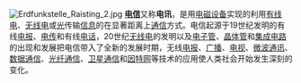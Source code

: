 [[File:Erdfunkstelle_Raisting_2.jpg|left]]
<!-- This image (Telecom-icon.svg) is the work of an U.S. Fish and Wildlife Service employee, taken or made during the course of an employee's official duties. As a work of the U.S. federal government, the image is in the public domain. For more information, see the Fish and Wildlife Service copyright policy. -->
'''[[电信|电信]]'''又称'''电讯'''，是用[[电磁学|电磁设备]]实现的利用[[有线电|有线电]]、[[无线电|无线电]]或[[光|光]]传输[[信息|信息]]的在显著距离上[[通信|通信]]方式。电信起源于19世纪发明的有线[[电报|电报]]、[[电传打字机|电传]]和有线[[电话|电话]]，20世纪[[无线电|无线电]]的发明以及[[电子管|电子管]]、[[晶体管|晶体管]]和[[集成电路|集成电路]]的出现和发展把电信带入了全新的发展时期，无线[[电报|电报]]、[[广播|广播]]、[[电视|电视]]、[[微波通讯|微波通讯]]、[[数据通信|数据通信]]、[[光纤通信|光纤通信]]、[[通讯卫星|卫星通信]]和[[因特网|因特网]]等技术的应用使人类社会开始发生深刻的变化。

<div style="text-align:center; margin:-7px; padding-bottom:12px;">{{purge|'''刷新以下内容 ''(purge)'''''}}</div>